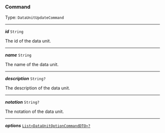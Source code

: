 


### Command

Type: `DataUnitUpdateCommand`

---

***id*** `String`

The id of the data unit.



---

***name*** `String`

The name of the data unit.



---

***description*** `String?`

The description of the data unit.



---

***notation*** `String?`

The notation of the data unit.



---

***options*** [`List<DataUnitOptionCommandDTO>?`](#command)
